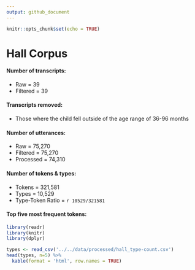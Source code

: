 ```yaml
---
output: github_document
---
```


```r
knitr::opts_chunk$set(echo = TRUE)
```

# Hall Corpus

#### Number of transcripts:
* Raw = 39
* Filtered = 39

#### Transcripts removed:  
* Those where the child fell outside of the age range of 36-96 months

#### Number of utterances:
* Raw = 75,270
* Filtered = 75,270
* Processed = 74,310
  
#### Number of tokens & types:
* Tokens = 321,581
* Types = 10,529
* Type-Token Ratio = `r 10529/321581`

#### Top five most frequent tokens:
```r
library(readr)
library(knitr)
library(dplyr)

types <- read_csv('../../data/processed/hall_type-count.csv')
head(types, n=5) %>% 
  kable(format = 'html', row.names = TRUE)

```

